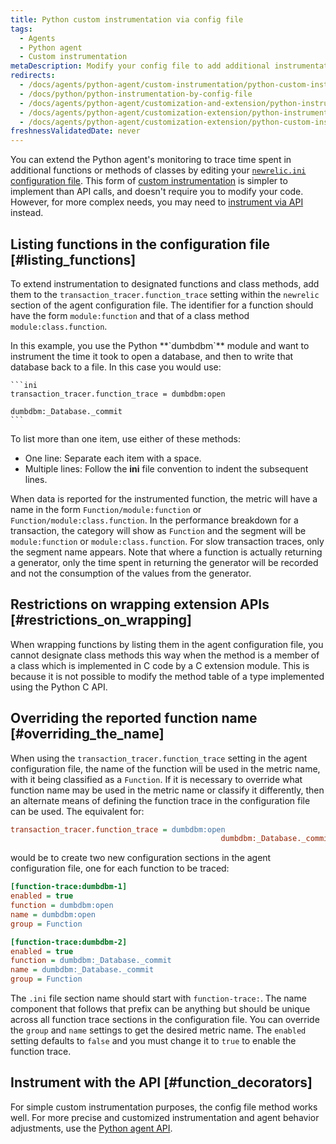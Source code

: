 ```yaml
---
title: Python custom instrumentation via config file
tags:
  - Agents
  - Python agent
  - Custom instrumentation
metaDescription: Modify your config file to add additional instrumentation to a monitored application when using the Python agent.
redirects:
  - /docs/agents/python-agent/custom-instrumentation/python-custom-instrumentation-config-file
  - /docs/python/python-instrumentation-by-config-file
  - /docs/agents/python-agent/customization-and-extension/python-instrumentation-config-file
  - /docs/agents/python-agent/customization-extension/python-instrumentation-config-file
  - /docs/agents/python-agent/customization-extension/python-custom-instrumentation-config-file
freshnessValidatedDate: never
---
```


You can extend the Python agent's monitoring to trace time spent in additional functions or methods of classes by editing your [`newrelic.ini` configuration file](/docs/apm/agents/python-agent/configuration/python-agent-configuration/#agent-configuration-file). This form of [custom instrumentation](/docs/python/python-custom-instrumentation) is simpler to implement than API calls, and doesn't require you to modify your code. However, for more complex needs, you may need to [instrument via API](/docs/python/python-instrumentation-by-api) instead.

## Listing functions in the configuration file [#listing_functions]

To extend instrumentation to designated functions and class methods, add them to the `transaction_tracer.function_trace` setting within the `newrelic` section of the agent configuration file. The identifier for a function should have the form `module:function` and that of a class method `module:class.function`.

<CollapserGroup>
  <Collapser
    id="dumdbm-example"
    title="Using dumbdbm"
  >
    In this example, you use the Python <DoNotTranslate>**`dumbdbm`**</DoNotTranslate> module and want to instrument the time it took to open a database, and then to write that database back to a file. In this case you would use:

    ```ini
    transaction_tracer.function_trace = dumbdbm:open
                                                   dumbdbm:_Database._commit
    ```
  </Collapser>
</CollapserGroup>

To list more than one item, use either of these methods:

* One line: Separate each item with a space.
* Multiple lines: Follow the <DoNotTranslate>**ini**</DoNotTranslate> file convention to indent the subsequent lines.

When data is reported for the instrumented function, the metric will have a name in the form `Function/module:function` or `Function/module:class.function`. In the performance breakdown for a transaction, the category will show as `Function` and the segment will be `module:function` or `module:class.function`. For slow transaction traces, only the segment name appears. Note that where a function is actually returning a generator, only the time spent in returning the generator will be recorded and not the consumption of the values from the generator.

## Restrictions on wrapping extension APIs [#restrictions_on_wrapping]

When wrapping functions by listing them in the agent configuration file, you cannot designate class methods this way when the method is a member of a class which is implemented in C code by a C extension module. This is because it is not possible to modify the method table of a type implemented using the Python C API.

## Overriding the reported function name [#overriding_the_name]

When using the `transaction_tracer.function_trace` setting in the agent configuration file, the name of the function will be used in the metric name, with it being classified as a `Function`. If it is necessary to override what function name may be used in the metric name or classify it differently, then an alternate means of defining the function trace in the configuration file can be used. The equivalent for:

```ini
transaction_tracer.function_trace = dumbdbm:open
                                               dumbdbm:_Database._commit
```

would be to create two new configuration sections in the agent configuration file, one for each function to be traced:

```ini
[function-trace:dumbdbm-1]
enabled = true
function = dumbdbm:open
name = dumbdbm:open
group = Function

[function-trace:dumbdbm-2]
enabled = true
function = dumbdbm:_Database._commit
name = dumbdbm:_Database._commit
group = Function
```

The `.ini` file section name should start with `function-trace:`. The name component that follows that prefix can be anything but should be unique across all function trace sections in the configuration file. You can override the `group` and `name` settings to get the desired metric name. The `enabled` setting defaults to `false` and you must change it to `true` to enable the function trace.

## Instrument with the API [#function_decorators]

For simple custom instrumentation purposes, the config file method works well. For more precise and customized instrumentation and agent behavior adjustments, use the [Python agent API](/docs/agents/python-agent/api/python-agent-api-guide).
